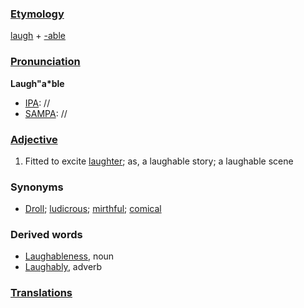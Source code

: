 ===[[Etymology]]===
[[laugh]] + [[-able]]
===[[Pronunciation]]===
'''Laugh"a*ble'''
*[[IPA]]: //
*[[SAMPA]]: //

===[[Adjective]]===
#Fitted to excite [[laughter]]; as, a laughable story; a laughable scene
===Synonyms===
*[[Droll]]; [[ludicrous]]; [[mirthful]]; [[comical]]
===Derived words===
*[[Laughableness]], noun
*[[Laughably]], adverb
===[[Translations]]===